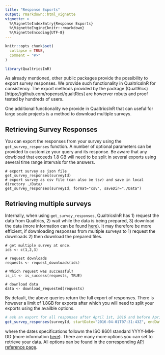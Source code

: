 ```yaml
---
title: "Response Exports"
output: rmarkdown::html_vignette
vignette: >
  %\VignetteIndexEntry{Response Exports}
  %\VignetteEngine{knitr::rmarkdown}
  %\VignetteEncoding{UTF-8}
---
```


```r
knitr::opts_chunk$set(
  collapse = TRUE,
  comment = "#>"
)
```

```r
library(QualtricsInR)
```

As already mentioned, other public packages provide the possibility to export survey responses. We provide such functionality in QualtricsInR for consistency. The export methods provided by the package (QualtRics)[https://github.com/ropensci/qualtRics] are howerver robuts and proof tested by hundreds of users.

One additional functionality we provide in QualtricsInR that can useful for large scale projects is a method to download multiple surveys.

## Retrieving Survey Responses

You can export the responses from your survey using the `get_survey_responses` function. A number of optional parameters can be provided to customize your query and its response. Be aware that any dowbload that exceeds 1.8 GB will need to be split in several exports using several time range intervals for the answers.

```
# export survey as json file
get_survey_responses(surveyId)
# export survey as csv file (can also be tsv) and save in local directory ./Data/
get_survey_responses(surveyId, format="csv", saveDir="./Data")
```

## Retrieving multiple surveys

Internally, when using `get_survey_responses`, QualtricsInR has 1) request the data from Qualtrics, 2) wait while the data is being prepared, 3) download the data (more information can be found [here](https://api.qualtrics.com/docs/getting-survey-responses-new)). It may therefore be more efficient, if downloading responses from multiple surveys to 1) request the downloads 2) then download the prepared files.

```
# get multiple survey at once.
ids <- c(1,2,3)

# request downloads
requests <- request_downloads(ids)

# Which request was successful?
is_it <- is_success(requests, TRUE)

# download data
data <- download_requested(requests)
```

By default, the above queries return the full export of responses. There is however a limit of 1.8GB for
exports after which you will need to split your exports using the availble options.

``` r
# ask an export for all responses after April 1st, 2016 and before April 25 2016
get_survey_responses(surveyId, startDate="2016-04-01T07:31:43Z", endDate="2016-04-25T07:31:43Z")
```

where the dates specifications followm the ISO 8601 standard YYYY-MM-DD (more information [here](https://api.qualtrics.com/docs/dates-and-times)). There are many more options you can set to retrieve your data. All options xan be found in the corresponding [API reference page](https://api.qualtrics.com/reference/create-response-export-new).

